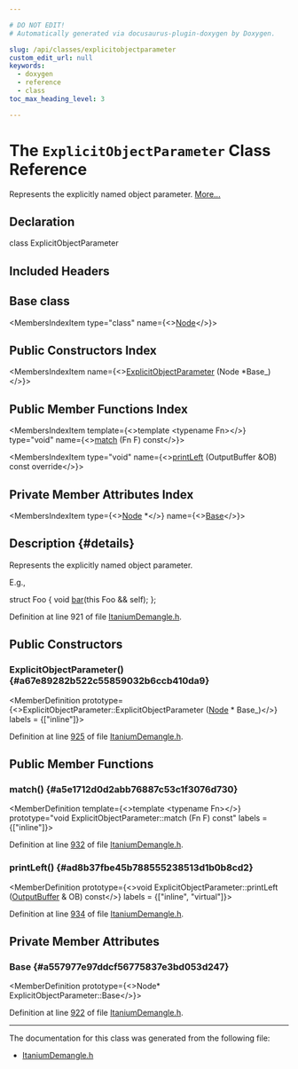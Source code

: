 ```yaml
---

# DO NOT EDIT!
# Automatically generated via docusaurus-plugin-doxygen by Doxygen.

slug: /api/classes/explicitobjectparameter
custom_edit_url: null
keywords:
  - doxygen
  - reference
  - class
toc_max_heading_level: 3

---
```





# The `ExplicitObjectParameter` Class Reference

<DoxygenPage pluginConfig={pluginConfig}>

Represents the explicitly named object parameter. <a href="#details">More...</a>

## Declaration

<CodeBlock>class ExplicitObjectParameter</CodeBlock>

## Included Headers

<IncludesList>
<IncludesListItem
  filePath="llvm/Demangle/ItaniumDemangle.h"
  permalink="/docs/api/files/include/include/llvm/include/llvm/demangle/itaniumdemangle-h"
  isLocal="true" />
</IncludesList>

## Base class

<MembersIndex>

<MembersIndexItem
  type="class"
  name={<><a href="/docs/api/classes/node">Node</a></>}>
</MembersIndexItem>

</MembersIndex>

## Public Constructors Index

<MembersIndex>

<MembersIndexItem
  name={<><a href="#a67e89282b522c55859032b6ccb410da9">ExplicitObjectParameter</a> (Node &#42;Base&#95;)</>}>
</MembersIndexItem>

</MembersIndex>

## Public Member Functions Index

<MembersIndex>

<MembersIndexItem
  template={<>template &lt;typename Fn&gt;</>}
  type="void"
  name={<><a href="#a5e1712d0d2abb76887c53c1f3076d730">match</a> (Fn F) const</>}>
</MembersIndexItem>

<MembersIndexItem
  type="void"
  name={<><a href="#ad8b37fbe45b788555238513d1b0b8cd2">printLeft</a> (OutputBuffer &amp;OB) const override</>}>
</MembersIndexItem>

</MembersIndex>

## Private Member Attributes Index

<MembersIndex>

<MembersIndexItem
  type={<><a href="/docs/api/classes/node">Node</a> &#42;</>}
  name={<><a href="#a557977e97ddcf56775837e3bd053d247">Base</a></>}>
</MembersIndexItem>

</MembersIndex>

## Description {#details}

Represents the explicitly named object parameter.

E.g., 
<ProgramListing extension="cpp">

<CodeLine><Highlight kind="keyword">struct </Highlight><Highlight kind="normal">Foo &#123;</Highlight></CodeLine>
<CodeLine><Highlight kind="normal">  </Highlight><Highlight kind="keywordtype">void</Highlight><Highlight kind="normal"> <a href="/docs/api/namespaces/llvm/lltok/#af353621f14cb4b4b3af5ffaff84076b1a90341ec0034ef3ce30ba4c96acf92173">bar</a>(</Highlight><Highlight kind="keyword">this</Highlight><Highlight kind="normal"> Foo &amp;&amp; self);</Highlight></CodeLine>
<CodeLine><Highlight kind="normal">&#125;;</Highlight></CodeLine>

</ProgramListing>

Definition at line 921 of file <a href="/docs/api/files/include/include/llvm/include/llvm/demangle/itaniumdemangle-h">ItaniumDemangle.h</a>.

<SectionDefinition>

## Public Constructors

### ExplicitObjectParameter() {#a67e89282b522c55859032b6ccb410da9}

<MemberDefinition
  prototype={<>ExplicitObjectParameter::ExplicitObjectParameter (<a href="/docs/api/classes/node">Node</a> &#42; Base_)</>}
  labels = {["inline"]}>

Definition at line <a href="/docs/api/files/include/include/llvm/include/llvm/demangle/itaniumdemangle-h/#l00925">925</a> of file <a href="/docs/api/files/include/include/llvm/include/llvm/demangle/itaniumdemangle-h">ItaniumDemangle.h</a>.
</MemberDefinition>

</SectionDefinition>

<SectionDefinition>

## Public Member Functions

### match() {#a5e1712d0d2abb76887c53c1f3076d730}

<MemberDefinition
  template={<>template &lt;typename Fn&gt;</>}
  prototype="void ExplicitObjectParameter::match (Fn F) const"
  labels = {["inline"]}>

Definition at line <a href="/docs/api/files/include/include/llvm/include/llvm/demangle/itaniumdemangle-h/#l00932">932</a> of file <a href="/docs/api/files/include/include/llvm/include/llvm/demangle/itaniumdemangle-h">ItaniumDemangle.h</a>.
</MemberDefinition>

### printLeft() {#ad8b37fbe45b788555238513d1b0b8cd2}

<MemberDefinition
  prototype={<>void ExplicitObjectParameter::printLeft (<a href="/docs/api/classes/outputbuffer">OutputBuffer</a> &amp; OB) const</>}
  labels = {["inline", "virtual"]}>

Definition at line <a href="/docs/api/files/include/include/llvm/include/llvm/demangle/itaniumdemangle-h/#l00934">934</a> of file <a href="/docs/api/files/include/include/llvm/include/llvm/demangle/itaniumdemangle-h">ItaniumDemangle.h</a>.
</MemberDefinition>

</SectionDefinition>

<SectionDefinition>

## Private Member Attributes

### Base {#a557977e97ddcf56775837e3bd053d247}

<MemberDefinition
  prototype={<>Node&#42; ExplicitObjectParameter::Base</>}>

Definition at line <a href="/docs/api/files/include/include/llvm/include/llvm/demangle/itaniumdemangle-h/#l00922">922</a> of file <a href="/docs/api/files/include/include/llvm/include/llvm/demangle/itaniumdemangle-h">ItaniumDemangle.h</a>.
</MemberDefinition>

</SectionDefinition>

<hr/>

The documentation for this class was generated from the following file:

<ul>
<li><a href="/docs/api/files/include/include/llvm/include/llvm/demangle/itaniumdemangle-h">ItaniumDemangle.h</a></li>
</ul>

</DoxygenPage>
